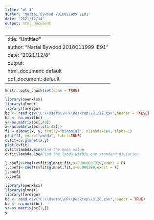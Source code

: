 ---
title: "ml 1"
author: "Nartai Bywood 2018011999 IE91"
date: "2021/12/14"
output: html_document
---
---
title: "Untitled"
author: "Nartai Bywood 2018011999 IE91"
date: "2021/12/8"
output:
  html_document: default
  pdf_document: default
---
```{r setup, include=FALSE}
knitr::opts_chunk$set(echo = TRUE)
```

```{r cars}
library(openxlsx)
library(glmnet)
library(foreign)
bc <- read.csv("C:\\Users\\HP\\Desktop\\01212.csv",header = FALSE)
bc <- na.omit(bc)
y<-as.matrix(bc[,49])
x<-as.matrix(bc[,c(2:48)])
f1 = glmnet(x, y, family="binomial", nlambda=100, alpha=1)
plot(f1, xvar="lambda", label=TRUE)
cvfit=cv.glmnet(x,y)
plot(cvfit)
cvfit$lambda.min#Find the mean value
cvfit$lambda.1se#Find the lamda within one standard diviation
```

```{r cars2}
l.coef2<-coef(cvfit$glmnet.fit,s=0.000037329,exact = F)
l.coef1<-coef(cvfit$glmnet.fit,s=0.000289,exact = F)
l.coef1
l.coef2

```

```{r cars}
library(openxlsx)
library(glmnet)
library(foreign)
bc <- read.csv("C:\\Users\\HP\\Desktop\\0120.csv",header = TRUE)
bc <- na.omit(bc)
y<-as.matrix(bc[1,])
y

```
